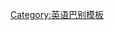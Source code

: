 {{User language-2|en-CA|This user is an '''[[:Category:en-CA-2 使用者|intermediate]]''' speaker of '''[[:Category:en-CA 使用者|Canadian English]]'''. |加拿大英语}}<noinclude>
[[Category:英语巴别模板]]

</noinclude>